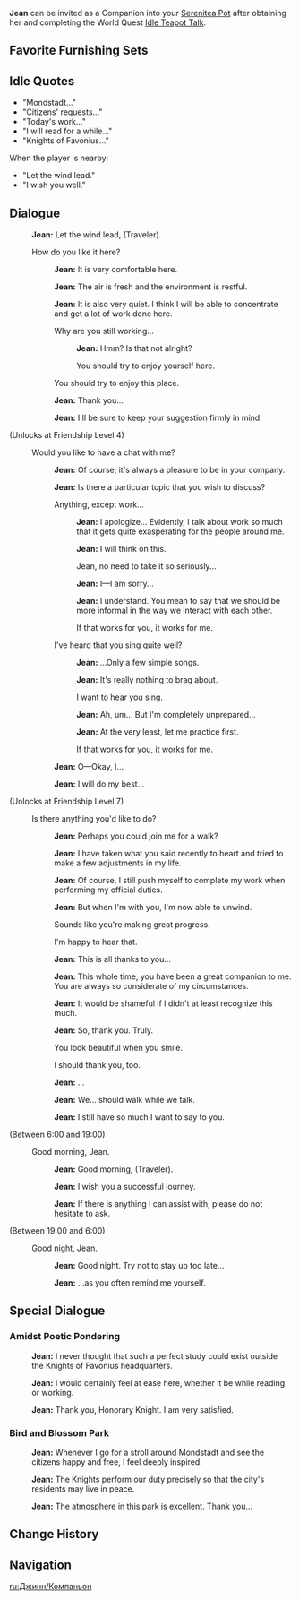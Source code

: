 {{CharacterTabs}}
{{Furnishing Infobox
|title          = Jean
|id             = 368104
|image          = Character Jean Thumb.png
|category       = Companion
|subcategory    = Companion
|rarity         = 5
|adeptal_energy = 300
|load           = 1200
|description    = Character In-Residence
}}
'''Jean''' can be invited as a Companion into your [[Serenitea Pot]] after obtaining her and completing the World Quest [[Idle Teapot Talk]].

==Favorite Furnishing Sets==
{{HousingCompanion|favorite}}
{{Companion Favor Table}}

==Idle Quotes==
* "Mondstadt..."
* "Citizens' requests..."
* "Today's work..."
* "I will read for a while..."
* "Knights of Favonius..."

When the player is nearby:
* "Let the wind lead."
* "I wish you well."

==Dialogue==
{{Dialogue start}}
:{{A|vo qin mimitomo hello 01.ogg}} '''Jean:''' Let the wind lead, (Traveler).
:{{DIcon}} How do you like it here?
::{{A|vo qin mimitomo friendship1 01.ogg}} '''Jean:''' It is very comfortable here.
::{{A|vo qin mimitomo friendship1 02.ogg}} '''Jean:''' The air is fresh and the environment is restful.
::{{A|vo qin mimitomo friendship1 03.ogg}} '''Jean:''' It is also very quiet. I think I will be able to concentrate and get a lot of work done here.
::{{DIcon}} Why are you still working...
:::{{A|vo qin mimitomo friendship1 04a.ogg}} '''Jean:''' Hmm? Is that not alright?
:::{{DIcon}} You should try to enjoy yourself here.
::{{DIcon}} You should try to enjoy this place.
::{{A|vo qin mimitomo friendship1 05.ogg}} '''Jean:''' Thank you...
::{{A|vo qin mimitomo friendship1 06.ogg}} '''Jean:''' I'll be sure to keep your suggestion firmly in mind.
;(Unlocks at Friendship Level 4)
:{{DIcon}} Would you like to have a chat with me?
::{{A|vo qin mimitomo friendship2 01.ogg}} '''Jean:''' Of course, it's always a pleasure to be in your company.
::{{A|vo qin mimitomo friendship2 02.ogg}} '''Jean:''' Is there a particular topic that you wish to discuss?
::{{DIcon}} Anything, except work...
:::{{A|vo qin mimitomo friendship2 03a 1.ogg}} '''Jean:''' I apologize... Evidently, I talk about work so much that it gets quite exasperating for the people around me.
:::{{A|vo qin mimitomo friendship2 03a 2.ogg}} '''Jean:''' I will think on this.
:::{{DIcon}} Jean, no need to take it so seriously...
:::{{A|vo qin mimitomo friendship2 03a 3.ogg}} '''Jean:''' I&mdash;I am sorry...
:::{{A|vo qin mimitomo friendship2 03a 4.ogg}} '''Jean:''' I understand. You mean to say that we should be more informal in the way we interact with each other.
:::{{DIcon}} If that works for you, it works for me.
::{{DIcon}} I've heard that you sing quite well?
:::{{A|vo qin mimitomo friendship2 03b 1.ogg}} '''Jean:''' ...Only a few simple songs.
:::{{A|vo qin mimitomo friendship2 03b 2.ogg}} '''Jean:''' It's really nothing to brag about.
:::{{DIcon}} I want to hear you sing.
:::{{A|vo qin mimitomo friendship2 03b 3.ogg}} '''Jean:''' Ah, um... But I'm completely unprepared...
:::{{A|vo qin mimitomo friendship2 03b 4.ogg}} '''Jean:''' At the very least, let me practice first.
:::{{DIcon}} If that works for you, it works for me.
::{{A|vo qin mimitomo friendship2 04.ogg}} '''Jean:''' O&mdash;Okay, I...
::{{A|vo qin mimitomo friendship2 05.ogg}} '''Jean:''' I will do my best...
;(Unlocks at Friendship Level 7)
:{{DIcon}} Is there anything you'd like to do?
::{{A|vo qin mimitomo friendship3 01.ogg}} '''Jean:''' Perhaps you could join me for a walk?
::{{A|vo qin mimitomo friendship3 02.ogg}} '''Jean:''' I have taken what you said recently to heart and tried to make a few adjustments in my life.
::{{A|vo qin mimitomo friendship3 03.ogg}} '''Jean:''' Of course, I still push myself to complete my work when performing my official duties.
::{{A|vo qin mimitomo friendship3 04.ogg}} '''Jean:''' But when I'm with you, I'm now able to unwind.
::{{DIcon}} Sounds like you're making great progress.
::{{DIcon}} I'm happy to hear that.
::{{A|vo qin mimitomo friendship3 05.ogg}} '''Jean:''' This is all thanks to you...
::{{A|vo qin mimitomo friendship3 06.ogg}} '''Jean:''' This whole time, you have been a great companion to me. You are always so considerate of my circumstances.
::{{A|vo qin mimitomo friendship3 07.ogg}} '''Jean:''' It would be shameful if I didn't at least recognize this much.
::{{A|vo qin mimitomo friendship3 08.ogg}} '''Jean:''' So, thank you. Truly.
::{{DIcon}} You look beautiful when you smile.
::{{DIcon}} I should thank you, too.
::{{A|vo qin mimitomo friendship3 09.ogg}} '''Jean:''' ...
::{{A|vo qin mimitomo friendship3 10.ogg}} '''Jean:''' We... should walk while we talk.
::{{A|vo qin mimitomo friendship3 11.ogg}} '''Jean:''' I still have so much I want to say to you.
;<nowiki>(Between 6:00 and 19:00)</nowiki>
:{{DIcon}} Good morning, Jean.
::{{A|vo qin mimitomo morning 01.ogg}} '''Jean:''' Good morning, (Traveler).
::{{A|vo qin mimitomo morning 02.ogg}} '''Jean:''' I wish you a successful journey.
::{{A|vo qin mimitomo morning 03.ogg}} '''Jean:''' If there is anything I can assist with, please do not hesitate to ask.
;<nowiki>(Between 19:00 and 6:00)</nowiki>
:{{DIcon}} Good night, Jean.
::{{A|vo qin mimitomo night 01.ogg}} '''Jean:''' Good night. Try not to stay up too late...
::{{A|vo qin mimitomo night 02.ogg}} '''Jean:''' ...as you often remind me yourself.
{{Dialogue end}}

==Special Dialogue==
{{HousingCompanion|special}}

===Amidst Poetic Pondering===
{{Dialogue start}}
:{{A|vo mimitomo md qin study 01.ogg}} '''Jean:''' I never thought that such a perfect study could exist outside the Knights of Favonius headquarters.
:{{A|vo mimitomo md qin study 02.ogg}} '''Jean:''' I would certainly feel at ease here, whether it be while reading or working.
:{{A|vo mimitomo md qin study 03.ogg}} '''Jean:''' Thank you, Honorary Knight. I am very satisfied.
{{Dialogue end}}

===Bird and Blossom Park===
{{Dialogue start}}
:{{A|vo mimitomo md qin park 01.ogg}} '''Jean:''' Whenever I go for a stroll around Mondstadt and see the citizens happy and free, I feel deeply inspired.
:{{A|vo mimitomo md qin park 02.ogg}} '''Jean:''' The Knights perform our duty precisely so that the city's residents may live in peace.
:{{A|vo mimitomo md qin park 03.ogg}} '''Jean:''' The atmosphere in this park is excellent. Thank you...
{{Dialogue end}}

==Change History==
{{Change History|1.6}}

==Navigation==
{{Furnishing Navbox/Living|Companion}}

[[ru:Джинн/Компаньон]]